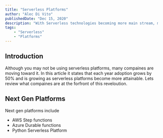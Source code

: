 ```yaml
---
title: "Serverless Platforms"
author: "Alec Di Vito"
publishedDate: "Dec 15, 2020"
description: "With Serverless technologies becoming more main stream, more people can create their own serverless platforms. In this post we cover which ones have taken off and been successful"
tags:
    - "Serverless"
    - "Platforms"
---
```


## Introduction

Although you may not be using serverless platforms, many compaines are moving toward
it. In this article it states that each year adoption grows by 50% and is growing
as serverless platforms become more attainable. Lets review what compaines are at
the forfront of this reveloution. 

## Next Gen Platforms

Next gen platforms include

- AWS Step functions
- Azure Durable functions
- Python Serverless Platform


